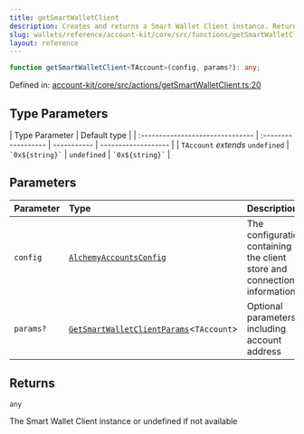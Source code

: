 ```yaml
---
title: getSmartWalletClient
description: Creates and returns a Smart Wallet Client instance. Returns undefined if running in a server environment or if no signer is connected. Caches clients by chain ID & address for performance optimization.
slug: wallets/reference/account-kit/core/src/functions/getSmartWalletClient
layout: reference
---
```


```ts
function getSmartWalletClient<TAccount>(config, params?): any;
```

Defined in: [account-kit/core/src/actions/getSmartWalletClient.ts:20](https://github.com/alchemyplatform/aa-sdk/blob/923a52171f7246172caf350853843e6680197da9/account-kit/core/src/actions/getSmartWalletClient.ts#L20)

## Type Parameters

| Type Parameter                   | Default type        |
| :------------------------------- | :------------------ | ----------- | ------------------- |
| `TAccount` _extends_ `undefined` | `` `0x${string}` `` | `undefined` | `` `0x${string}` `` |

## Parameters

| Parameter | Type                                                                                        | Description                                                              |
| :-------- | :------------------------------------------------------------------------------------------ | :----------------------------------------------------------------------- |
| `config`  | [`AlchemyAccountsConfig`](../type-aliases/AlchemyAccountsConfig.mdx)                        | The configuration containing the client store and connection information |
| `params?` | [`GetSmartWalletClientParams`](../type-aliases/GetSmartWalletClientParams.mdx)\<`TAccount`> | Optional parameters including account address                            |

## Returns

`any`

The Smart Wallet Client instance or undefined if not available

